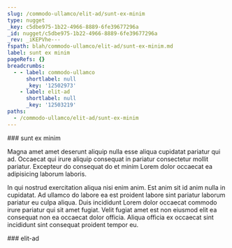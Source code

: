 ```yaml
---
slug: /commodo-ullamco/elit-ad/sunt-ex-minim
type: nugget
_key: c5dbe975-1b22-4966-8889-6fe39677296a
_id: nugget/c5dbe975-1b22-4966-8889-6fe39677296a
_rev: _iKEPVhe---
fspath: blah/commodo-ullamco/elit-ad/sunt-ex-minim.md
label: sunt ex minim
pageRefs: {}
breadcrumbs:
  - - label: commodo-ullamco
      shortlabel: null
      _key: '12502973'
    - label: elit-ad
      shortlabel: null
      _key: '12503219'
paths:
  - /commodo-ullamco/elit-ad/sunt-ex-minim
---
```


<NuggetArea>
<Nugget slug="/commodo-ullamco/elit-ad/sunt-ex-minim" type="nugget" _key="c5dbe975-1b22-4966-8889-6fe39677296a" _id="nugget/c5dbe975-1b22-4966-8889-6fe39677296a" _rev="_iKEPVhe---" fspath="blah/commodo-ullamco/elit-ad/sunt-ex-minim.md" label="sunt ex minim" paths="/commodo-ullamco/elit-ad/sunt-ex-minim">
<NuggetBody>
### sunt ex minim

Magna amet amet deserunt aliquip nulla esse aliqua cupidatat pariatur qui ad. Occaecat qui irure aliquip consequat in pariatur consectetur mollit pariatur. Excepteur do consequat do et minim Lorem dolor occaecat ea adipisicing laborum laboris.

In qui nostrud exercitation aliqua nisi enim anim. Est anim sit id anim nulla in cupidatat. Ad ullamco do labore ea est proident labore sint pariatur laborum pariatur eu culpa aliqua. Duis incididunt Lorem dolor occaecat commodo irure pariatur qui sit amet fugiat. Velit fugiat amet est non eiusmod elit ea consequat non ea occaecat dolor officia. Aliqua officia ex occaecat sint incididunt sint consequat proident tempor eu.

</NuggetBody>
<Breadcrumbs>
<Crumbs>
<Crumb _key="12502973" label="commodo-ullamco" /><Crumb _key="12503219" label="elit-ad" />
</Crumbs>
</Breadcrumbs>
</Nugget>

<NuggetsInbound>
</NuggetsInbound>
<NuggetsOutbound>
</NuggetsOutbound>
</NuggetArea>
<PassagesInbound>
<Passage direction="inbound" type="passage" _key="12503219" _id="passage/12503219" _rev="_iKEPVge---" label="elit-ad" passage="elit-ad" fspath="blah/commodo-ullamco/elit-ad" paths="/commodo-ullamco/elit-ad" slug="/commodo-ullamco/elit-ad">
<NuggetBody>
### elit-ad

</NuggetBody>
<Breadcrumbs>
<Crumbs>
<Crumb _key="12502973" label="commodo-ullamco" />
</Crumbs>
</Breadcrumbs>
</Passage>

</PassagesInbound>
<PassagesOutbound>
</PassagesOutbound>